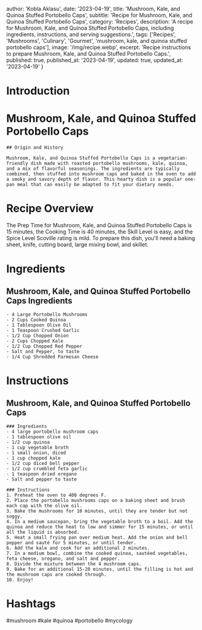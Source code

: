 
  author: 'Kobla Aklasu',
  date: '2023-04-19',
  title: 'Mushroom, Kale, and Quinoa Stuffed Portobello Caps',
  subtitle: 'Recipe for Mushroom, Kale, and Quinoa Stuffed Portobello Caps',
  category: 'Recipes',
  description: 'A recipe for Mushroom, Kale, and Quinoa Stuffed Portobello Caps, including ingredients, instructions, and serving suggestions.',
  tags: ['Recipes', 'Mushrooms', 'Culinary', 'Gourmet', 'mushroom, kale, and quinoa stuffed portobello caps'],
  image: '/img/recipe.webp',
  excerpt: 'Recipe instructions to prepare Mushroom, Kale, and Quinoa Stuffed Portobello Caps.',
  published: true,
  published_at: '2023-04-19',
  updated: true,
  updated_at: '2023-04-19'
}


  # Introduction

# Mushroom, Kale, and Quinoa Stuffed Portobello Caps
    
    ## Origin and History
    
    Mushroom, Kale, and Quinoa Stuffed Portobello Caps is a vegetarian-friendly dish made with roasted portobello mushrooms, kale, quinoa, and a mix of flavorful seasonings. The ingredients are typically combined, then stuffed into mushroom caps and baked in the oven to add a smoky and savory depth of flavor. This hearty dish is a popular one-pan meal that can easily be adapted to fit your dietary needs.

# Recipe Overview

The Prep Time for Mushroom, Kale, and Quinoa Stuffed Portobello Caps is 15 minutes, the Cooking Time is 40 minutes, the Skill Level is easy, and the Spice Level Scoville rating is mild. To prepare this dish, you'll need a baking sheet, knife, cutting board, large mixing bowl, and skillet.

# Ingredients

## Mushroom, Kale, and Quinoa Stuffed Portobello Caps Ingredients
    - 4 Large Portobello Mushrooms
    - 2 Cups Cooked Quinoa
    - 1 Tablespoon Olive Oil
    - 1 Teaspoon Crushed Garlic
    - 1/2 Cup Chopped Onion
    - 2 Cups Chopped Kale
    - 1/2 Cup Chopped Red Pepper
    - Salt and Pepper, to taste
    - 1/4 Cup Shredded Parmesan Cheese

# Instructions

## Mushroom, Kale, and Quinoa Stuffed Portobello Caps
    
    ### Ingredients 
    - 4 large portobello mushroom caps
    - 1 tablespoon olive oil
    - 1/2 cup quinoa
    - 1 cup vegetable broth
    - 1 small onion, diced
    - 1 cup chopped kale
    - 1/2 cup diced bell pepper
    - 1/2 cup crumbled feta garlic
    - 1 teaspoon dried oregano
    - Salt and pepper to taste
    
    ### Instructions
    1. Preheat the oven to 400 degrees F.
    2. Place the portobello mushrooms caps on a baking sheet and brush each cap with the olive oil.
    3. Bake the mushrooms for 10 minutes, until they are tender but not soggy.
    4. In a medium saucepan, bring the vegetable broth to a boil. Add the quinoa and reduce the heat to low and simmer for 15 minutes, or until all the liquid is absorbed. 
    5. Heat a small frying pan over medium heat. Add the onion and bell pepper and sauté for 5 minutes, or until tender.
    6. Add the kale and cook for an additional 2 minutes.
    7. In a medium bowl, combine the cooked quinoa, sautéed vegetables, feta cheese, oregano, and salt and pepper.
    8. Divide the mixture between the 4 mushroom caps.
    9. Bake for an additional 15-20 minutes, until the filling is hot and the mushroom caps are cooked through.
    10. Enjoy!

# Hashtags

#mushroom #kale #quinoa #portobello #mycology



